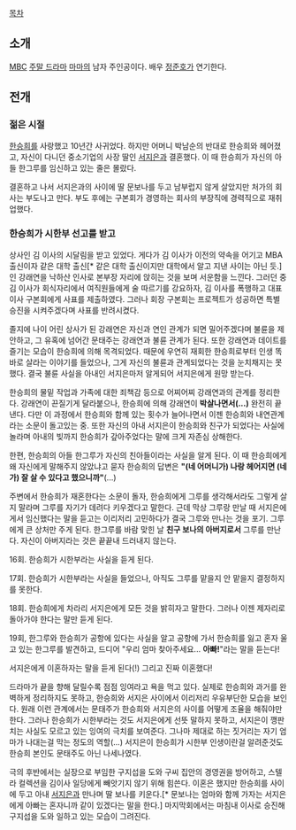 [[목차]]
== 소개 ==
[[문화방송|MBC]] [[주말 드라마]] [[마마(MBC)|마마]]의 남자 주인공이다. 배우 [[정준호]]가 연기한다.

== 전개 ==
=== 젊은 시절 ===
[[한승희(마마(MBC))|한승희]]를 사랑했고 10년간 사귀었다. 하지만 어머니 박남순의 반대로 한승희와 헤어졌고, 자신이 다니던 중소기업의 사장 딸인 [[서지은]]과 결혼했다. 이 때 한승희가 자신의 아들 한그루를 임신하고 있는 줄은 몰랐다.

결혼하고 나서 서지은과의 사이에 딸 문보나를 두고 남부럽지 않게 살았지만 처가의 회사는 부도나고 만다. 부도 후에는 구본회가 경영하는 회사의 부장직에 경력직으로 재취업했다.

=== 한승희가 시한부 선고를 받고 ===
상사인 김 이사의 시달림을 받고 있었다. 게다가 김 이사가 이전의 약속을 어기고 MBA 출신이자 같은 대학 출신[* 같은 대학 출신이지만 대학에서 알고 지낸 사이는 아닌 듯.]인 강래연을 낙하산 인사로 본부장 자리에 앉히는 것을 보며 서운함을 느낀다. 그러던 중 김 이사가 회식자리에서 여직원들에게 술 따르기를 강요하자, 김 이사를 폭행하고 대표이사 구본회에게 사표를 제출하였다. 그러나 회장 구본회는 프로젝트가 성공하면 특별 승진을 시켜주겠다며 사표를 반려시켰다.

졸지에 나이 어린 상사가 된 강래연은 자신과 연인 관계가 되면 밀어주겠다며 불륜을 제안하고, 그 유혹에 넘어간 문태주는 강래연과 불륜 관계가 된다. 또한 강래연과 데이트를 즐기는 모습이 한승희에 의해 목격되었다. 때문에 우연히 재회한 한승희로부터 인생 똑바로 살라는 이야기를 들었으나, 그게 자신의 불륜과 관계되었다는 것을 눈치채지는 못했다. 결국 불륜 사실을 아내인 서지은마저 알게되어 서지은에게 원망 받는다.

한승희의 물밑 작업과 가족에 대한 죄책감 등으로 어찌어찌 강래연과의 관계를 정리한다. 강래연이 끈질기게 달라붙으나, 한승희에 의해 강래연이 '''박살나면서(...)''' 완전히 끝낸다. 다만 이 과정에서 한승희와 함께 있는 횟수가 늘어나면서 이젠 한승희와 내연관계라는 소문이 돌고있는 중.
또한 자신의 아내 서지은이 한승희와 친구가 되었다는 사실에 놀라며 아내의 빚까지 한승희가 갚아주었다는 말에 크게 자존심 상해한다.

한편, 한승희의 아들 한그루가 자신의 친아들이라는 사실을 알게 된다. 이 때 한승희에게 왜 자신에게 말해주지 않았냐고 묻자 한승희의 답변은 '''"(네 어머니가) 나랑 헤어지면 (네가) 잘 살 수 있다고 했으니까"'''(...)

주변에서 한승희가 재혼한다는 소문이 돌자, 한승희에게 그루를 생각해서라도 그렇게 살지 말라며 그루를 자기가 데려다 키우겠다고 말한다. 근데 막상 그루랑 만날 때 서지은에게서 임신했다는 말을 듣고는 이리저리 고민하다가 결국 그루와 만나는 것을 포기. 그루에게 큰 상처만 주게 된다. 한그루를 바람 맞힌 날 '''친구 보나의 아버지로서''' 그루를 만난다. 자신이 아버지라는 것은 끝끝내 드러내지 않는다.

16회. 한승희가 시한부라는 사실을 듣게 된다.

17회. 한승희가 시한부라는 사실을 들었으나, 아직도 그루를 맡을지 안 맡을지 결정하지를 못한다.

18회. 한승희에게 차라리 서지은에게 모든 것을 밝히자고 말한다. 그러나 이젠 제자리로 돌아가야 한다는 말만 듣게 된다.

19회, 한그루와 한승희가 공항에 있다는 사실을 알고 공항에 가서 한승희를 잃고 혼자 울고 있는 한그루를 발견하고, 드디어 "우리 엄마 찾아주세요... '''아빠!'''"라는 말을 듣는다!

서지은에게 이혼하자는 말을 듣게 된다(!) 그리고 진짜 이혼했다!

드라마가 끝을 향해 달릴수록 점점 잉여라고 욕을 먹고 있다. 실제로 한승희와 과거를 완벽하게 정리하지도 못하고, 한승희와 서지은 사이에서 이리저리 우유부단한 모습을 보인다. 원래 이런 관계에서는 문태주가 한승희와 서지은의 사이를 어떻게 조율을 해줘야만 한다. 그러나 한승희가 시한부라는 것도 서지은에게 선뜻 말하지 못하고, 서지은이 깽판치는 사실도 모르고 있는 잉여의 극치를 보여준다. 그나마 제대로 하는 짓거리는 자기 엄마가 나대는걸 막는 정도의 역할(...) 서지은이 한승희가 시한부 인생이란걸 알려준것도 한승희 본인도 문태주도 아닌 나세나였다.

극의 후반에서는 실장으로 부임한 구지섭을 도와 구씨 집안의 경영권을 방어하고, 스텔라 컬렉션을 김이사 일당에게 빼앗기지 않기 위해 힘쓴다. 이혼은 했지만 한승희를 사이에 두고 아내 [[서지은]]과 만나며 딸 보나를 키운다.[* 문보나는 엄마와 함께 가자는 서지은에게 아빠는 혼자니까 같이 있겠다는 말을 한다.]
마지막회에서는 마침내 이사로 승진해 구지섭을 도와 일하고 있는 모습이 그려진다.
